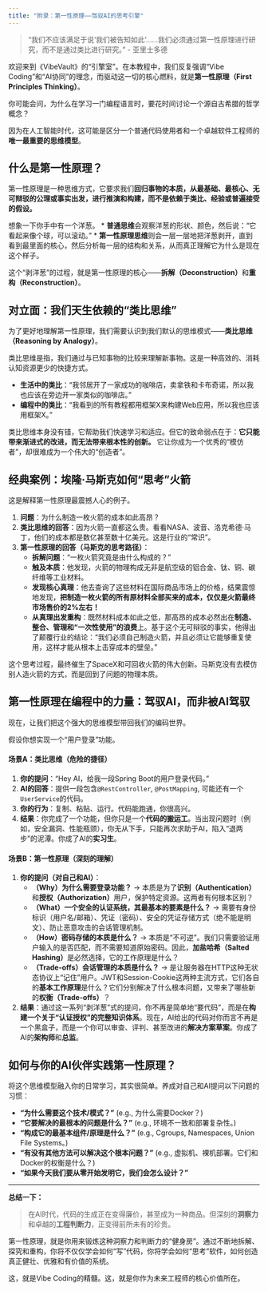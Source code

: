 ```yaml
---
title: "附录：第一性原理——驾驭AI的思考引擎"
---
```


> "我们不应该满足于说‘我们被告知如此’……我们必须通过第一性原理进行研究，而不是通过类比进行研究。" - 亚里士多德

欢迎来到《VibeVault》的“引擎室”。在本教程中，我们反复强调“Vibe Coding”和“AI协同”的理念，而驱动这一切的核心燃料，就是**第一性原理（First Principles Thinking）**。

你可能会问，为什么在学习一门编程语言时，要花时间讨论一个源自古希腊的哲学概念？

因为在人工智能时代，这可能是区分一个普通代码使用者和一个卓越软件工程师的**唯一最重要的思维模型**。

## 什么是第一性原理？

第一性原理是一种思维方式，它要求我们**回归事物的本质，从最基础、最核心、无可辩驳的公理或事实出发，进行推演和构建，而不是依赖于类比、经验或普遍接受的假设。**

想象一下你手中有一个洋葱。
*   **普通思维**会观察洋葱的形状、颜色，然后说：“它看起来像个球，可以滚动。”
*   **第一性原理思维**则会一层一层地把洋葱剥开，直到看到最里面的核心，然后分析每一层的结构和关系，从而真正理解它为什么是现在这个样子。

这个“剥洋葱”的过程，就是第一性原理的核心——**拆解（Deconstruction）**和**重构（Reconstruction）**。

## 对立面：我们天生依赖的“类比思维”

为了更好地理解第一性原理，我们需要认识到我们默认的思维模式——**类比思维（Reasoning by Analogy）**。

类比思维是指，我们通过与已知事物的比较来理解新事物。这是一种高效的、消耗认知资源更少的快捷方式。

*   **生活中的类比**：“我邻居开了一家成功的咖啡店，卖拿铁和卡布奇诺，所以我也应该在旁边开一家类似的咖啡店。”
*   **编程中的类比**：“我看到的所有教程都用框架X来构建Web应用，所以我也应该用框架X。”

类比思维本身没有错，它帮助我们快速学习和适应。但它的致命弱点在于：**它只能带来渐进式的改进，而无法带来根本性的创新。** 它让你成为一个优秀的“模仿者”，却很难成为一个伟大的“创造者”。

## 经典案例：埃隆·马斯克如何“思考”火箭

这是解释第一性原理最震撼人心的例子。

1.  **问题**：为什么制造一枚火箭的成本如此高昂？
2.  **类比思维的回答**：因为火箭一直都这么贵。看看NASA、波音、洛克希德·马丁，他们的成本都是数亿甚至数十亿美元。这是行业的“常识”。
3.  **第一性原理的回答（马斯克的思考路径）**：
    *   **拆解问题**：“一枚火箭究竟是由什么构成的？”
    *   **触及本质**：他发现，火箭的物理构成无非是航空级的铝合金、钛、铜、碳纤维等工业材料。
    *   **发现核心真理**：他去查询了这些材料在国际商品市场上的价格，结果震惊地发现，**把制造一枚火箭的所有原材料全部买来的成本，仅仅是火箭最终市场售价的2%左右！**
    *   **从真理出发重构**：既然材料成本如此之低，那高昂的成本必然出在**制造、整合、管理和“一次性使用”的浪费**上。基于这个无可辩驳的事实，他得出了颠覆行业的结论：“我们必须自己制造火箭，并且必须让它能够重复使用，这样才能从根本上击穿成本的壁垒。”

这个思考过程，最终催生了SpaceX和可回收火箭的伟大创新。马斯克没有去模仿别人造火箭的方式，而是回到了问题的物理本质。

## 第一性原理在编程中的力量：驾驭AI，而非被AI驾驭

现在，让我们把这个强大的思维模型带回我们的编码世界。

假设你想实现一个“用户登录”功能。

#### 场景A：类比思维（危险的捷径）

1.  **你的提问**：“Hey AI，给我一段Spring Boot的用户登录代码。”
2.  **AI的回答**：提供一段包含`@RestController`, `@PostMapping`, 可能还有一个`UserService`的代码。
3.  **你的行为**：复制、粘贴、运行。代码能跑通，你很高兴。
4.  **结果**：你完成了一个功能，但你只是一个**代码的搬运工**。当出现问题时（例如，安全漏洞、性能瓶颈），你无从下手，只能再次求助于AI，陷入“退两步”的泥潭。你成了AI的**实习生**。

#### 场景B：第一性原理（深刻的理解）

1.  **你的提问（对自己和AI）**：
    *   **（Why）为什么需要登录功能？** -> 本质是为了**识别（Authentication）**和**授权（Authorization）**用户，保护特定资源。这两者有何根本区别？
    *   **（What）一个安全的认证系统，其最基本的要素是什么？** -> 需要有身份标识（用户名/邮箱）、凭证（密码）、安全的凭证存储方式（绝不能是明文）、防止恶意攻击的会话管理机制。
    *   **（How）密码存储的本质是什么？** -> 本质是“不可逆”。我们只需要验证用户输入的是否匹配，而不需要知道原始密码。因此，**加盐哈希（Salted Hashing）**是必然选择，它的工作原理是什么？
    *   **（Trade-offs）会话管理的本质是什么？** -> 是让服务器在HTTP这种无状态协议上“记住”用户。JWT和Session-Cookie这两种主流方式，它们各自的**基本工作原理**是什么？它们分别解决了什么根本问题，又带来了哪些新的**权衡（Trade-offs）**？
2.  **结果**：通过这一系列“剥洋葱”式的提问，你不再是简单地“要代码”，而是在**构建一个关于“认证授权”的完整知识体系**。现在，AI给出的代码对你而言不再是一个黑盒子，而是一个你可以审查、评判、甚至改进的**解决方案草案**。你成了AI的**架构师**和**总监**。

## 如何与你的AI伙伴实践第一性原理？

将这个思维模型融入你的日常学习，其实很简单。养成对自己和AI提问以下问题的习惯：

*   **“为什么需要这个技术/模式？”** (e.g., 为什么需要Docker？)
*   **“它要解决的最根本的问题是什么？”** (e.g., 环境不一致和部署复杂性。)
*   **“构成它的最基本组件/原理是什么？”** (e.g., Cgroups, Namespaces, Union File Systems。)
*   **“有没有其他方法可以解决这个根本问题？”** (e.g., 虚拟机、裸机部署。它们和Docker的权衡是什么？)
*   **“如果今天我们要从零开始发明它，我们会怎么设计？”**

---

**总结一下：**

> 在AI时代，代码的生成正在变得廉价，甚至成为一种商品。但深刻的**洞察力**和卓越的**工程判断力**，正变得前所未有的珍贵。

第一性原理，就是你用来锻炼这种洞察力和判断力的“健身房”。通过不断地拆解、探究和重构，你将不仅仅学会如何“写”代码，你将学会如何“思考”软件，如何创造真正健壮、优雅和有价值的系统。

这，就是Vibe Coding的精髓。这，就是你作为未来工程师的核心价值所在。
